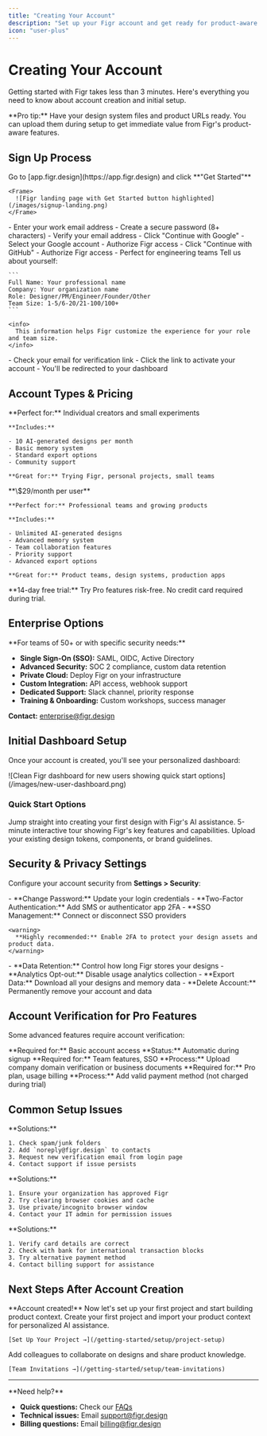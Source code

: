 ```yaml
---
title: "Creating Your Account"
description: "Set up your Figr account and get ready for product-aware designing."
icon: "user-plus"
---
```


# Creating Your Account

Getting started with Figr takes less than 3 minutes. Here's everything you need to know about account creation and initial setup.

<tip>
  **Pro tip:** Have your design system files and product URLs ready. You can upload them during setup to get immediate value from Figr's product-aware features.
</tip>

## Sign Up Process

<Steps>
  <Step title="Visit Figr">
    Go to [app.figr.design](https://app.figr.design) and click **"Get Started"**

    <Frame>
      ![Figr landing page with Get Started button highlighted](/images/signup-landing.png)
    </Frame>
  </Step>
  <Step title="Choose Your Sign-Up Method">
    <Tabs>
      <Tab title="Email & Password">
        - Enter your work email address
        - Create a secure password (8+ characters)
        - Verify your email address
      </Tab>
      <Tab title="Google SSO">
        - Click "Continue with Google"
        - Select your Google account
        - Authorize Figr access
      </Tab>
      <Tab title="GitHub SSO">
        - Click "Continue with GitHub"
        - Authorize Figr access
        - Perfect for engineering teams
      </Tab>
    </Tabs>
  </Step>
  <Step title="Account Information">
    Tell us about yourself:

    ```
    Full Name: Your professional name
    Company: Your organization name
    Role: Designer/PM/Engineer/Founder/Other
    Team Size: 1-5/6-20/21-100/100+
    ```

    <info>
      This information helps Figr customize the experience for your role and team size.
    </info>
  </Step>
  <Step title="Email Verification">
    - Check your email for verification link
    - Click the link to activate your account
    - You'll be redirected to your dashboard
  </Step>
</Steps>

## Account Types & Pricing

<CardGroup cols={2}>
  <Card title="Free Plan" icon="gift">
    **Perfect for:** Individual creators and small experiments

    **Includes:**

    - 10 AI-generated designs per month
    - Basic memory system
    - Standard export options
    - Community support

    **Great for:** Trying Figr, personal projects, small teams
  </Card>
  <Card title="Pro Plan" icon="star">
    **\$29/month per user**

    **Perfect for:** Professional teams and growing products

    **Includes:**

    - Unlimited AI-generated designs
    - Advanced memory system
    - Team collaboration features
    - Priority support
    - Advanced export options

    **Great for:** Product teams, design systems, production apps
  </Card>
</CardGroup>

<success>
  **14-day free trial:** Try Pro features risk-free. No credit card required during trial.
</success>

## Enterprise Options

<Accordion title="Enterprise Features" icon="building">
  **For teams of 50+ or with specific security needs:**

  - **Single Sign-On (SSO):** SAML, OIDC, Active Directory
  - **Advanced Security:** SOC 2 compliance, custom data retention
  - **Private Cloud:** Deploy Figr on your infrastructure
  - **Custom Integration:** API access, webhook support
  - **Dedicated Support:** Slack channel, priority response
  - **Training & Onboarding:** Custom workshops, success manager

  **Contact:** [enterprise@figr.design](mailto:enterprise@figr.design)
</Accordion>

## Initial Dashboard Setup

Once your account is created, you'll see your personalized dashboard:

<Frame>
  ![Clean Figr dashboard for new users showing quick start options](/images/new-user-dashboard.png)
</Frame>

### Quick Start Options

<CardGroup cols={3}>
  <Card title="Start Designing" icon="pencil">
    Jump straight into creating your first design with Figr's AI assistance.
  </Card>
  <Card title="Take the Tour" icon="map">
    5-minute interactive tour showing Figr's key features and capabilities.
  </Card>
  <Card title="Import Design System" icon="upload">
    Upload your existing design tokens, components, or brand guidelines.
  </Card>
</CardGroup>

## Security & Privacy Settings

Configure your account security from **Settings \> Security**:

<Tabs>
  <Tab title="Password & Authentication">
    - **Change Password:** Update your login credentials
    - **Two-Factor Authentication:** Add SMS or authenticator app 2FA
    - **SSO Management:** Connect or disconnect SSO providers

    <warning>
      **Highly recommended:** Enable 2FA to protect your design assets and product data.
    </warning>
  </Tab>
  <Tab title="Data & Privacy">
    - **Data Retention:** Control how long Figr stores your designs
    - **Analytics Opt-out:** Disable usage analytics collection
    - **Export Data:** Download all your designs and memory data
    - **Delete Account:** Permanently remove your account and data
  </Tab>
</Tabs>

## Account Verification for Pro Features

Some advanced features require account verification:

<Steps>
  <Step title="Email Verification">
    **Required for:** Basic account access
    **Status:** Automatic during signup
  </Step>
  <Step title="Company Verification">
    **Required for:** Team features, SSO
    **Process:** Upload company domain verification or business documents
  </Step>
  <Step title="Payment Verification">
    **Required for:** Pro plan, usage billing
    **Process:** Add valid payment method (not charged during trial)
  </Step>
</Steps>

## Common Setup Issues

<AccordionGroup>
  <Accordion title="Email Verification Not Received">
    **Solutions:**

    1. Check spam/junk folders
    2. Add `noreply@figr.design` to contacts
    3. Request new verification email from login page
    4. Contact support if issue persists
  </Accordion>
  <Accordion title="SSO Login Issues">
    **Solutions:**

    1. Ensure your organization has approved Figr
    2. Try clearing browser cookies and cache
    3. Use private/incognito browser window
    4. Contact your IT admin for permission issues
  </Accordion>
  <Accordion title="Payment Method Declined">
    **Solutions:**

    1. Verify card details are correct
    2. Check with bank for international transaction blocks
    3. Try alternative payment method
    4. Contact billing support for assistance
  </Accordion>
</AccordionGroup>

## Next Steps After Account Creation

<success>
  **Account created!** Now let's set up your first project and start building product context.
</success>

<CardGroup cols={2}>
  <Card title="Project Setup" icon="folder-plus">
    Create your first project and import your product context for personalized AI assistance.

    [Set Up Your Project →](/getting-started/setup/project-setup)
  </Card>
  <Card title="Invite Team Members" icon="user-group">
    Add colleagues to collaborate on designs and share product knowledge.

    [Team Invitations →](/getting-started/setup/team-invitations)
  </Card>
</CardGroup>

---

<question>
  **Need help?**

  - **Quick questions:** Check our [FAQs](/faqs)
  - **Technical issues:** Email [support@figr.design](mailto:support@figr.design)
  - **Billing questions:** Email [billing@figr.design](mailto:billing@figr.design)
</question>